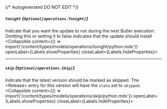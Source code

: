 {/* Autogenerated DO NOT EDIT  */}

##### `tonight` *{`Optional[operations.Tonight]`}*
Indicate that you want the update to run during the next Butler execution. Omitting this or setting it to false indicates that the update should install
<Collapsible content={() => import('/content/types/models/operations/tonight/python.mdx')} openLabel={Labels.showProperties} closeLabel={Labels.hideProperties}>
</Collapsible>

---
##### `skip` *{`Optional[operations.Skip]`}*
Indicate that the latest version should be marked as skipped. The \<Release\> entry for this version will have the `state` set to `skipped`.
<Collapsible content={() => import('/content/types/models/operations/skip/python.mdx')} openLabel={Labels.showProperties} closeLabel={Labels.hideProperties}>
</Collapsible>


